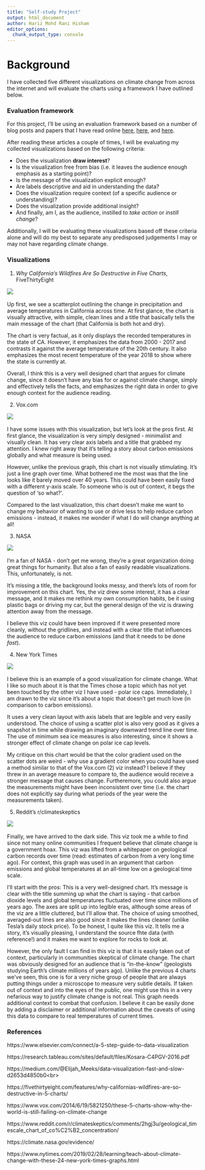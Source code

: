---
title: "Self-study Project"
output: html_document
author: Hariz Mohd Rani Hisham
editor_options: 
  chunk_output_type: console
---

# Background

I have collected five different visualizations on climate change from across the internet and will evaluate the charts using a framework I have outlined below.

### Evaluation framework

For this project, I'll be using an evaluation framework based on a number of blog posts and papers that I have read online [here](https://www.elsevier.com/connect/a-5-step-guide-to-data-visualization), [here](https://research.tableau.com/sites/default/files/Kosara-C4PGV-2016.pdf), and [here](https://medium.com/@Elijah_Meeks/data-visualization-fast-and-slow-d2653d4850b0).

After reading these articles a couple of times, I will be evaluating my collected visualizations based on the following criteria:

* Does the visualization **draw interest**?
* Is the visualization free from bias (i.e. it leaves the audience enough emphasis as a starting point)?
* Is the message of the visualization explicit enough?
* Are labels descriptive and aid in understanding the data?
* Does the visualization require context (of a specific audience or understanding)?
* Does the visualization provide additional insight?
* And finally, am I, as the audience, instilled to *take action* or *instill change*?

Additionally, I will be evaluating these visualizations based off these criteria alone and will do my best to separate any predisposed judgements I may or may not have regarding climate change.

### Visualizations

1. *Why California's Wildfires Are So Destructive in Five Charts*, FiveThirtyEight<br>

![](science-fires-2.png)
<br>
<br>
Up first, we see a scatterplot outlining the change in precipitation and average temperatures in California across time. At first glance, the chart is visually attractive, with simple, clean lines and a title that basically tells the main message of the chart (that California is both hot and dry).

The chart is very factual, as it only displays the recorded temperatures in the state of CA. However, it emphasizes the data from 2000 - 2017 and contrasts it against the average temperature of the 20th century. It also emphasizes the most recent temperature of the year 2018 to show where the state is currently at. 

Overall, I think this is a very well designed chart that argues for climate change, since it doesn't have any bias for or against climate change, simply and effectively tells the facts, and emphasizes the right data in order to give enough context for the audience reading.<br>

2. Vox.com

![](carbon_intensity_of_global_energy.png)
<br>
<br>
I have some issues with this visualization, but let's look at the pros first. At first glance, the visualization is very simply designed - minimalist and visually clean. It has very clear axis labels and a title that grabbed my attention. I knew right away that it's telling a story about carbon emissions globally and what measure is being used.

However, unlike the previous graph, this chart is not visually stimulating. It's just a line graph over time. What bothered me the most was that the line looks like it barely moved over 40 years. This could have been easily fixed with a different y-axis scale. To someone who is out of context, it begs the question of 'so what?'. 

Compared to the last visualization, this chart doesn't make me want to change my behavior of wanting to use or drive less to help reduce carbon emissions - instead, it makes me wonder if what I do will change anything at all!

3. NASA

![](203_co2-graph-021116.jpeg)
<br>
<br>
I'm a fan of NASA - don't get me wrong, they're a great organization doing great things for humanity. But also a fan of easily readable visualizations. This, unfortunately, is not. 

It's missing a title, the background looks messy, and there's lots of room for improvement on this chart. Yes, the viz drew some interest, it has a clear message, and it makes me rethink my own consumption habits, be it using plastic bags or driving my car, but the general design of the viz is drawing attention away from the message.

I believe this viz could have been improved if it were presented more cleanly, without the gridlines, and instead with a clear title that influences the audience to reduce carbon emissions (and that it needs to be done *fast*).


4. New York Times

![](SeaIceLN-jumbo.png)
<br>
<br>
I believe this is an example of a good visualization for climate change. What I like so much about it is that the Times chose a topic which has not yet been touched by the other viz I have used - polar ice caps. Immediately, I am drawn to the viz since it's about a topic that doesn't get much love (in comparison to carbon emissions). 

It uses a very clean layout with axis labels that are legible and very easily understood. The choice of using a scatter plot is also very good as it gives a snapshot in time while drawing an imaginary downward trend line over time. The use of minimum sea ice measures is also interesting, since it shows a stronger effect of climate change on polar ice cap levels.

My critique on this chart would be that the color gradient used on the scatter dots are weird - why use a gradient color when you could have used a method similar to that of the Vox.com (2) viz instead? I believe if they threw in an average measure to compare to, the audience would receive a stronger message that causes change. Furtheremore, you could also argue the measurements might have been inconsistent over time (i.e. the chart does not explicitly say during what periods of the year were the measurements taken).

5. Reddit's r/climateskeptics

![](climateskeptics.jpg)
<br>
<br>
Finally, we have arrived to the dark side. This viz took me a while to find since not many online communities I frequent believe that climate change is a government hoax. This viz was lifted from a whitepaper on geological carbon records over time (read: estimates of carbon from a very long time ago). For context, this graph was used in an argument that carbon emissions and global temperatures at an all-time low on a geological time scale.

I'll start with the pros: This is a very well-designed chart. It's message is clear with the title summing up what the chart is saying - that carbon dioxide levels and global temperatures fluctuated over time since millions of years ago. The axes are split up into legible eras, although some areas of the viz are a little cluttered, but I'll allow that. The choice of using smoothed, averaged-out lines are also good since it makes the lines cleaner (unlike Tesla's daily stock price). To be honest, I quite like this viz. It tells me a story, it's visually pleasing, I understand the source fhte data (with reference!) and it makes me want to explore for rocks to look at.

However, the only fault I can find in this viz is that it is easily taken out of context, particularly in communities skeptical of climate change. The chart was obviously designed for an audience that is "in-the-know" (geologists studying Earth's climate millions of years ago). Unlike the previous 4 charts we've seen, this one is for a very niche group of people that are always putting things under a microscope to measure very subtle details. If taken out of context and into the eyes of the public, one might use this in a very nefarious way to justify climate change is not real. This graph needs additional context to combat that confusion. I believe it can be easily done by adding a disclaimer or additional information about the caveats of using this data to compare to real temperatures of current times.

### References

https://www.elsevier.com/connect/a-5-step-guide-to-data-visualization<br>

https://research.tableau.com/sites/default/files/Kosara-C4PGV-2016.pdf<br>

https://medium.com/@Elijah_Meeks/data-visualization-fast-and-slow-d2653d4850b0<br>

https://fivethirtyeight.com/features/why-californias-wildfires-are-so-destructive-in-5-charts/<br>

https://www.vox.com/2014/6/19/5821250/these-5-charts-show-why-the-world-is-still-failing-on-climate-change<br>

https://www.reddit.com/r/climateskeptics/comments/2hgj3u/geological_timescale_chart_of_co%C2%B2_concentration/<br>

https://climate.nasa.gov/evidence/<br>

https://www.nytimes.com/2019/02/28/learning/teach-about-climate-change-with-these-24-new-york-times-graphs.html<br>




